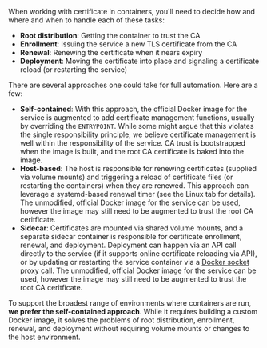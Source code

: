 When working with certificate in containers, you'll need to decide how and where and when to handle each of these tasks:

- **Root distribution**: Getting the container to trust the CA
- **Enrollment**: Issuing the service a new TLS certificate from the CA
- **Renewal**: Renewing the certificate when it nears expiry
- **Deployment**: Moving the certificate into place and signaling a certificate reload (or restarting the service)

There are several approaches one could take for full automation. Here are a few:

- **Self-contained**:
  With this approach, the official Docker image for the service is augmented to add certificate management functions, usually by overriding the `ENTRYPOINT`.
  While some might argue that this violates the single responsibility principle,
  we believe certificate management is well within the responsibility of the service.
  CA trust is bootstrapped when the image is built, and the root CA certificate is baked into the image.
- **Host-based**:
  The host is responsible for renewing certificates (supplied via volume mounts)
  and triggering a reload of certificate files (or restarting the containers) when they are renewed.
  This approach can leverage a systemd-based renewal timer (see the Linux tab for details).
  The unmodified, official Docker image for the service can be used, however the image may still need to be augmented to trust the root CA ceritficate.
- **Sidecar**:
  Certificates are mounted via shared volume mounts,
  and a separate sidecar container is responsible for certificate enrollment, renewal, and deployment.
  Deployment can happen via an API call directly to the service
  (if it supports online certificate reloading via API),
  or by updating or restarting the service container via a [Docker socket proxy](https://github.com/tecnativa/docker-socket-proxy) call.
  The unmodified, official Docker image for the service can be used, however the image may still need to be augmented to trust the root CA ceritficate.

To support the broadest range of environments where containers are run,
**we prefer the self-contained approach**.
While it requires building a custom Docker image,
it solves the problems of root distribution, enrollment, renewal, and deployment
without requiring volume mounts or changes to the host environment.

